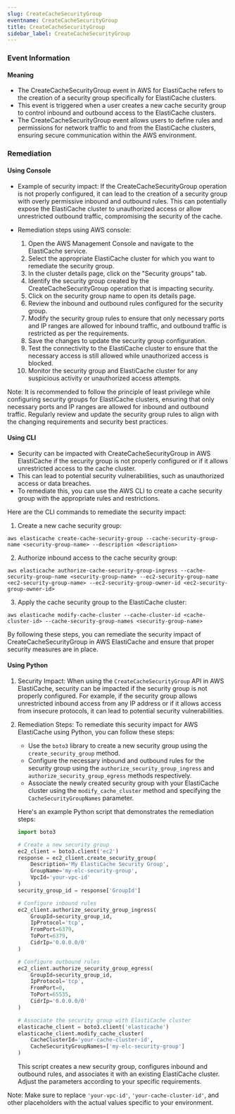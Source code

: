 ```yaml
--- 
slug: CreateCacheSecurityGroup
eventname: CreateCacheSecurityGroup
title: CreateCacheSecurityGroup
sidebar_label: CreateCacheSecurityGroup
---
```

                       
### Event Information

#### Meaning

- The CreateCacheSecurityGroup event in AWS for ElastiCache refers to the creation of a security group specifically for ElastiCache clusters.
- This event is triggered when a user creates a new cache security group to control inbound and outbound access to the ElastiCache clusters.
- The CreateCacheSecurityGroup event allows users to define rules and permissions for network traffic to and from the ElastiCache clusters, ensuring secure communication within the AWS environment.

### Remediation

#### Using Console

- Example of security impact: If the CreateCacheSecurityGroup operation is not properly configured, it can lead to the creation of a security group with overly permissive inbound and outbound rules. This can potentially expose the ElastiCache cluster to unauthorized access or allow unrestricted outbound traffic, compromising the security of the cache.

- Remediation steps using AWS console:
  1. Open the AWS Management Console and navigate to the ElastiCache service.
  2. Select the appropriate ElastiCache cluster for which you want to remediate the security group.
  3. In the cluster details page, click on the "Security groups" tab.
  4. Identify the security group created by the CreateCacheSecurityGroup operation that is impacting security.
  5. Click on the security group name to open its details page.
  6. Review the inbound and outbound rules configured for the security group.
  7. Modify the security group rules to ensure that only necessary ports and IP ranges are allowed for inbound traffic, and outbound traffic is restricted as per the requirements.
  8. Save the changes to update the security group configuration.
  9. Test the connectivity to the ElastiCache cluster to ensure that the necessary access is still allowed while unauthorized access is blocked.
  10. Monitor the security group and ElastiCache cluster for any suspicious activity or unauthorized access attempts.

Note: It is recommended to follow the principle of least privilege while configuring security groups for ElastiCache clusters, ensuring that only necessary ports and IP ranges are allowed for inbound and outbound traffic. Regularly review and update the security group rules to align with the changing requirements and security best practices.

#### Using CLI

- Security can be impacted with CreateCacheSecurityGroup in AWS ElastiCache if the security group is not properly configured or if it allows unrestricted access to the cache cluster.
- This can lead to potential security vulnerabilities, such as unauthorized access or data breaches.
- To remediate this, you can use the AWS CLI to create a cache security group with the appropriate rules and restrictions.

Here are the CLI commands to remediate the security impact:

1. Create a new cache security group:
```
aws elasticache create-cache-security-group --cache-security-group-name <security-group-name> --description <description>
```

2. Authorize inbound access to the cache security group:
```
aws elasticache authorize-cache-security-group-ingress --cache-security-group-name <security-group-name> --ec2-security-group-name <ec2-security-group-name> --ec2-security-group-owner-id <ec2-security-group-owner-id>
```

3. Apply the cache security group to the ElastiCache cluster:
```
aws elasticache modify-cache-cluster --cache-cluster-id <cache-cluster-id> --cache-security-group-names <security-group-name>
```

By following these steps, you can remediate the security impact of CreateCacheSecurityGroup in AWS ElastiCache and ensure that proper security measures are in place.

#### Using Python

1. Security Impact: When using the `CreateCacheSecurityGroup` API in AWS ElastiCache, security can be impacted if the security group is not properly configured. For example, if the security group allows unrestricted inbound access from any IP address or if it allows access from insecure protocols, it can lead to potential security vulnerabilities.

2. Remediation Steps: To remediate this security impact for AWS ElastiCache using Python, you can follow these steps:

   - Use the `boto3` library to create a new security group using the `create_security_group` method.
   - Configure the necessary inbound and outbound rules for the security group using the `authorize_security_group_ingress` and `authorize_security_group_egress` methods respectively.
   - Associate the newly created security group with your ElastiCache cluster using the `modify_cache_cluster` method and specifying the `CacheSecurityGroupNames` parameter.

   Here's an example Python script that demonstrates the remediation steps:

   ```python
   import boto3

   # Create a new security group
   ec2_client = boto3.client('ec2')
   response = ec2_client.create_security_group(
       Description='My ElastiCache Security Group',
       GroupName='my-elc-security-group',
       VpcId='your-vpc-id'
   )
   security_group_id = response['GroupId']

   # Configure inbound rules
   ec2_client.authorize_security_group_ingress(
       GroupId=security_group_id,
       IpProtocol='tcp',
       FromPort=6379,
       ToPort=6379,
       CidrIp='0.0.0.0/0'
   )

   # Configure outbound rules
   ec2_client.authorize_security_group_egress(
       GroupId=security_group_id,
       IpProtocol='tcp',
       FromPort=0,
       ToPort=65535,
       CidrIp='0.0.0.0/0'
   )

   # Associate the security group with ElastiCache cluster
   elasticache_client = boto3.client('elasticache')
   elasticache_client.modify_cache_cluster(
       CacheClusterId='your-cache-cluster-id',
       CacheSecurityGroupNames=['my-elc-security-group']
   )
   ```

   This script creates a new security group, configures inbound and outbound rules, and associates it with an existing ElastiCache cluster. Adjust the parameters according to your specific requirements.

Note: Make sure to replace `'your-vpc-id'`, `'your-cache-cluster-id'`, and other placeholders with the actual values specific to your environment.


 